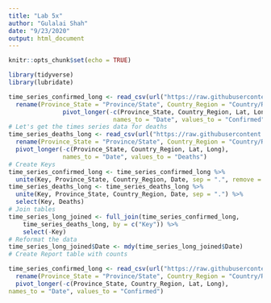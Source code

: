 ```yaml
---
title: "Lab 5x"
author: "Gulalai Shah"
date: "9/23/2020"
output: html_document
---
```


```r
knitr::opts_chunk$set(echo = TRUE)
```

```r
library(tidyverse)
library(lubridate)
```
```r
time_series_confirmed_long <- read_csv(url("https://raw.githubusercontent.com/CSSEGISandData/COVID-19/master/csse_covid_19_data/csse_covid_19_time_series/time_series_covid19_confirmed_global.csv")) %>%
  rename(Province_State = "Province/State", Country_Region = "Country/Region")  %>% 
               pivot_longer(-c(Province_State, Country_Region, Lat, Long),
                             names_to = "Date", values_to = "Confirmed") 
# Let's get the times series data for deaths
time_series_deaths_long <- read_csv(url("https://raw.githubusercontent.com/CSSEGISandData/COVID-19/master/csse_covid_19_data/csse_covid_19_time_series/time_series_covid19_deaths_global.csv")) %>%
  rename(Province_State = "Province/State", Country_Region = "Country/Region")  %>% 
  pivot_longer(-c(Province_State, Country_Region, Lat, Long),
               names_to = "Date", values_to = "Deaths")
# Create Keys 
time_series_confirmed_long <- time_series_confirmed_long %>% 
  unite(Key, Province_State, Country_Region, Date, sep = ".", remove = FALSE)
time_series_deaths_long <- time_series_deaths_long %>% 
  unite(Key, Province_State, Country_Region, Date, sep = ".") %>% 
  select(Key, Deaths)
# Join tables
time_series_long_joined <- full_join(time_series_confirmed_long,
    time_series_deaths_long, by = c("Key")) %>% 
    select(-Key)
# Reformat the data
time_series_long_joined$Date <- mdy(time_series_long_joined$Date)
# Create Report table with counts
```

```r
time_series_confirmed_long <- read_csv(url("https://raw.githubusercontent.com/CSSEGISandData/COVID-19/master/csse_covid_19_data/csse_covid_19_time_series/time_series_covid19_confirmed_global.csv")) %>% 
  rename(Province_State = "Province/State", Country_Region = "Country/Region") %>% 
  pivot_longer(-c(Province_State, Country_Region, Lat, Long),
names_to = "Date", values_to = "Confirmed")
```


